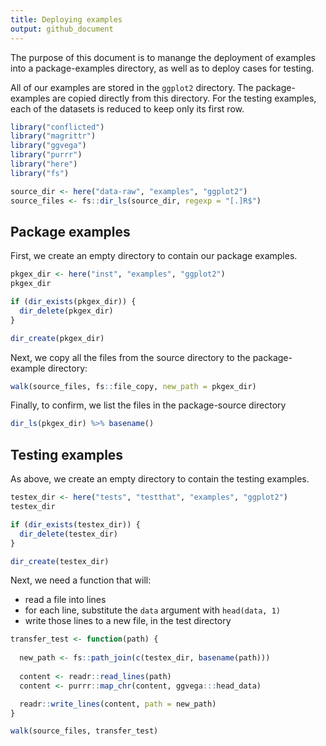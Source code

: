 ```yaml
---
title: Deploying examples
output: github_document
---
```


The purpose of this document is to manange the deployment of examples into a package-examples directory, as well as to deploy cases for testing.

All of our examples are stored in the `ggplot2` directory. The package-examples are copied directly from this directory. For the testing examples, each of the datasets is reduced to keep only its first row.

```r
library("conflicted")
library("magrittr")
library("ggvega")
library("purrr")
library("here")
library("fs")
```

```r
source_dir <- here("data-raw", "examples", "ggplot2")
source_files <- fs::dir_ls(source_dir, regexp = "[.]R$")
```

## Package examples

First, we create an empty directory to contain our package examples.

```r
pkgex_dir <- here("inst", "examples", "ggplot2")
pkgex_dir

if (dir_exists(pkgex_dir)) {
  dir_delete(pkgex_dir)  
}

dir_create(pkgex_dir)
```

Next, we copy all the files from the source directory to the package-example directory:

```r
walk(source_files, fs::file_copy, new_path = pkgex_dir)
```

Finally, to confirm, we list the files in the package-source directory

```r
dir_ls(pkgex_dir) %>% basename()
```

## Testing examples

As above, we create an empty directory to contain the testing examples.

```r
testex_dir <- here("tests", "testthat", "examples", "ggplot2")
testex_dir

if (dir_exists(testex_dir)) {
  dir_delete(testex_dir)  
}

dir_create(testex_dir)
```

Next, we need a function that will:

- read a file into lines
- for each line, substitute the `data` argument with `head(data, 1)`
- write those lines to a new file, in the test directory

```r
transfer_test <- function(path) {
  
  new_path <- fs::path_join(c(testex_dir, basename(path)))
  
  content <- readr::read_lines(path)
  content <- purrr::map_chr(content, ggvega:::head_data)

  readr::write_lines(content, path = new_path)
}
```

```r
walk(source_files, transfer_test)
```

